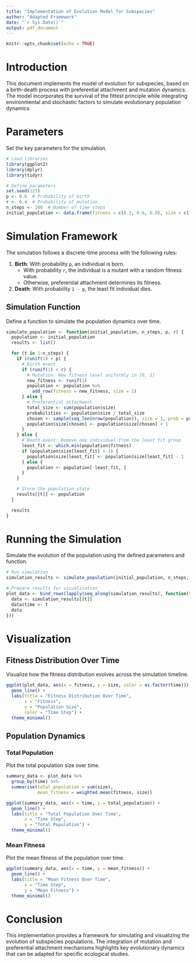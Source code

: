 ```yaml
---
title: "Implementation of Evolution Model for Subspecies"
author: "Adapted Framework"
date: "`r Sys.Date()`"
output: pdf_document
---
```


```r
knitr::opts_chunk$set(echo = TRUE)
```

# Introduction
This document implements the model of evolution for subspecies, based on a birth-death process with preferential attachment and mutation dynamics. The model incorporates the survival of the fittest principle while integrating environmental and stochastic factors to simulate evolutionary population dynamics.

# Parameters
Set the key parameters for the simulation.

```r
# Load libraries
library(ggplot2)
library(dplyr)
library(tidyr)

# Define parameters
set.seed(123)
p <- 0.6  # Probability of birth
r <- 0.4  # Probability of mutation
n_steps <- 100  # Number of time steps
initial_population <- data.frame(fitness = c(0.3, 0.6, 0.9), size = c(10, 20, 5))
```

# Simulation Framework
The simulation follows a discrete-time process with the following rules:

1. **Birth**: With probability `p`, an individual is born.
   - With probability `r`, the individual is a mutant with a random fitness value.
   - Otherwise, preferential attachment determines its fitness.

2. **Death**: With probability `1 - p`, the least fit individual dies.

## Simulation Function
Define a function to simulate the population dynamics over time.

```r
simulate_population <- function(initial_population, n_steps, p, r) {
  population <- initial_population
  results <- list()

  for (t in 1:n_steps) {
    if (runif(1) < p) {
      # Birth event
      if (runif(1) < r) {
        # Mutation: New fitness level uniformly in [0, 1]
        new_fitness <- runif(1)
        population <- population %>%
          add_row(fitness = new_fitness, size = 1)
      } else {
        # Preferential attachment
        total_size <- sum(population$size)
        probabilities <- population$size / total_size
        chosen <- sample(seq_len(nrow(population)), size = 1, prob = probabilities)
        population$size[chosen] <- population$size[chosen] + 1
      }
    } else {
      # Death event: Remove one individual from the least fit group
      least_fit <- which.min(population$fitness)
      if (population$size[least_fit] > 1) {
        population$size[least_fit] <- population$size[least_fit] - 1
      } else {
        population <- population[-least_fit, ]
      }
    }

    # Store the population state
    results[[t]] <- population
  }

  results
}
```

# Running the Simulation
Simulate the evolution of the population using the defined parameters and function.

```r
# Run simulation
simulation_results <- simulate_population(initial_population, n_steps, p, r)

# Prepare results for visualization
plot_data <- bind_rows(lapply(seq_along(simulation_results), function(t) {
  data <- simulation_results[[t]]
  data$time <- t
  data
}))
```

# Visualization
## Fitness Distribution Over Time
Visualize how the fitness distribution evolves across the simulation timeline.

```r
ggplot(plot_data, aes(x = fitness, y = size, color = as.factor(time))) +
  geom_line() +
  labs(title = "Fitness Distribution Over Time",
       x = "Fitness",
       y = "Population Size",
       color = "Time Step") +
  theme_minimal()
```

## Population Dynamics
### Total Population
Plot the total population size over time.

```r
summary_data <- plot_data %>%
  group_by(time) %>%
  summarise(total_population = sum(size),
            mean_fitness = weighted.mean(fitness, size))

ggplot(summary_data, aes(x = time, y = total_population)) +
  geom_line() +
  labs(title = "Total Population Over Time",
       x = "Time Step",
       y = "Total Population") +
  theme_minimal()
```

### Mean Fitness
Plot the mean fitness of the population over time.

```r
ggplot(summary_data, aes(x = time, y = mean_fitness)) +
  geom_line() +
  labs(title = "Mean Fitness Over Time",
       x = "Time Step",
       y = "Mean Fitness") +
  theme_minimal()
```

# Conclusion
This implementation provides a framework for simulating and visualizing the evolution of subspecies populations. The integration of mutation and preferential attachment mechanisms highlights key evolutionary dynamics that can be adapted for specific ecological studies.
